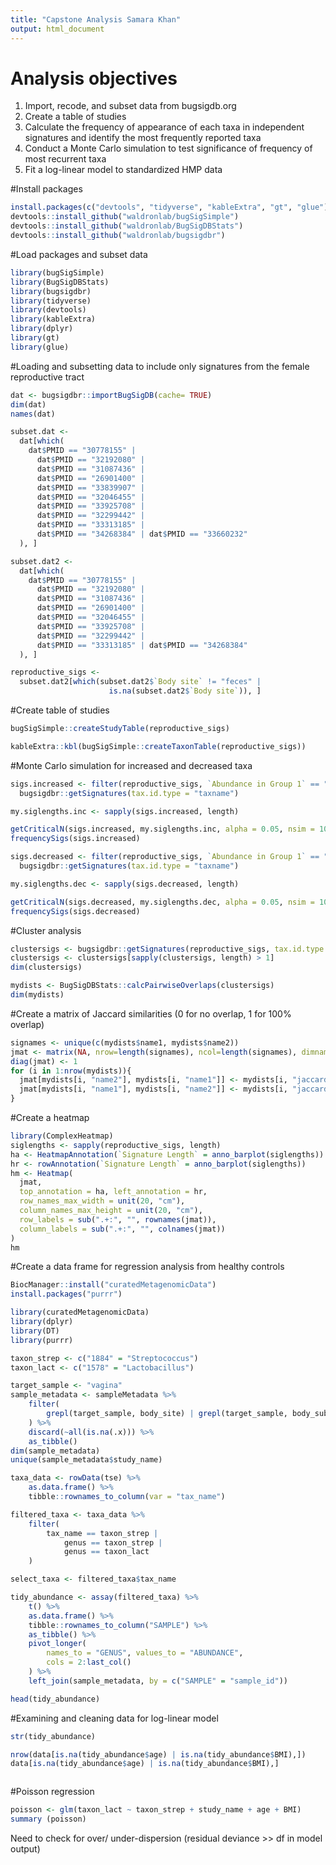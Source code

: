 ```yaml
---
title: "Capstone Analysis Samara Khan"
output: html_document
---
```


# Analysis objectives

1. Import, recode, and subset data from bugsigdb.org    
2. Create a table of studies
3. Calculate the frequency of appearance of each taxa in independent signatures and identify the most frequently reported taxa
4. Conduct a Monte Carlo simulation to test significance of frequency of most recurrent taxa
5. Fit a log-linear model to standardized HMP data 

#Install packages
```r
install.packages(c("devtools", "tidyverse", "kableExtra", "gt", "glue"))
devtools::install_github("waldronlab/bugSigSimple")
devtools::install_github("waldronlab/BugSigDBStats")
devtools::install_github("waldronlab/bugsigdbr")
```

#Load packages and subset data
```r
library(bugSigSimple)
library(BugSigDBStats)
library(bugsigdbr)
library(tidyverse)
library(devtools)
library(kableExtra)
library(dplyr)
library(gt)
library(glue)
```


#Loading and subsetting data to include only signatures from the female reproductive tract

```r
dat <- bugsigdbr::importBugSigDB(cache= TRUE)
dim(dat)
names(dat)

subset.dat <-
  dat[which(
    dat$PMID == "30778155" |
      dat$PMID == "32192080" |
      dat$PMID == "31087436" |
      dat$PMID == "26901400" |
      dat$PMID == "33839907" |
      dat$PMID == "32046455" |
      dat$PMID == "33925708" |
      dat$PMID == "32299442" |
      dat$PMID == "33313185" |
      dat$PMID == "34268384" | dat$PMID == "33660232"
  ), ]

subset.dat2 <-
  dat[which(
    dat$PMID == "30778155" |
      dat$PMID == "32192080" |
      dat$PMID == "31087436" |
      dat$PMID == "26901400" |
      dat$PMID == "32046455" |
      dat$PMID == "33925708" |
      dat$PMID == "32299442" |
      dat$PMID == "33313185" | dat$PMID == "34268384"
  ), ]

reproductive_sigs <-
  subset.dat2[which(subset.dat2$`Body site` != "feces" |
                      is.na(subset.dat2$`Body site`)), ]

```

#Create table of studies
```r
bugSigSimple::createStudyTable(reproductive_sigs)

kableExtra::kbl(bugSigSimple::createTaxonTable(reproductive_sigs))
```

#Monte Carlo simulation for increased and decreased taxa
```r
sigs.increased <- filter(reproductive_sigs, `Abundance in Group 1` == "increased") %>% 
  bugsigdbr::getSignatures(tax.id.type = "taxname")

my.siglengths.inc <- sapply(sigs.increased, length)

getCriticalN(sigs.increased, my.siglengths.inc, alpha = 0.05, nsim = 1000)
frequencySigs(sigs.increased)

sigs.decreased <- filter(reproductive_sigs, `Abundance in Group 1` == "decreased") %>% 
  bugsigdbr::getSignatures(tax.id.type = "taxname")

my.siglengths.dec <- sapply(sigs.decreased, length)

getCriticalN(sigs.decreased, my.siglengths.dec, alpha = 0.05, nsim = 1000)
frequencySigs(sigs.decreased)

```

#Cluster analysis
```r
clustersigs <- bugsigdbr::getSignatures(reproductive_sigs, tax.id.type = "taxname")
clustersigs <- clustersigs[sapply(clustersigs, length) > 1]
dim(clustersigs)

mydists <- BugSigDBStats::calcPairwiseOverlaps(clustersigs)
dim(mydists)
```

#Create a matrix of Jaccard similarities (0 for no overlap, 1 for 100% overlap)

```r
signames <- unique(c(mydists$name1, mydists$name2))
jmat <- matrix(NA, nrow=length(signames), ncol=length(signames), dimnames=list(signames, signames))
diag(jmat) <- 1
for (i in 1:nrow(mydists)){
  jmat[mydists[i, "name2"], mydists[i, "name1"]] <- mydists[i, "jaccard"]
  jmat[mydists[i, "name1"], mydists[i, "name2"]] <- mydists[i, "jaccard"]
}
```

#Create a heatmap

```r
library(ComplexHeatmap)
siglengths <- sapply(reproductive_sigs, length)
ha <- HeatmapAnnotation(`Signature Length` = anno_barplot(siglengths))
hr <- rowAnnotation(`Signature Length` = anno_barplot(siglengths))
hm <- Heatmap(
  jmat,
  top_annotation = ha, left_annotation = hr,
  row_names_max_width = unit(20, "cm"),
  column_names_max_height = unit(20, "cm"),
  row_labels = sub(".+:", "", rownames(jmat)),
  column_labels = sub(".+:", "", colnames(jmat))
)
hm
```

#Create a data frame for regression analysis from healthy controls

```r
BiocManager::install("curatedMetagenomicData")
install.packages("purrr")

library(curatedMetagenomicData)
library(dplyr)
library(DT)
library(purrr)

taxon_strep <- c("1884" = "Streptococcus")
taxon_lact <- c("1578" = "Lactobacillus")

target_sample <- "vagina"
sample_metadata <- sampleMetadata %>% 
    filter(
        grepl(target_sample, body_site) | grepl(target_sample, body_subsite)
    ) %>% 
    discard(~all(is.na(.x))) %>% 
    as_tibble()
dim(sample_metadata)
unique(sample_metadata$study_name)

taxa_data <- rowData(tse) %>% 
    as.data.frame() %>% 
    tibble::rownames_to_column(var = "tax_name")

filtered_taxa <- taxa_data %>% 
    filter(
        tax_name == taxon_strep |
            genus == taxon_strep |
            genus == taxon_lact
    )

select_taxa <- filtered_taxa$tax_name

tidy_abundance <- assay(filtered_taxa) %>% 
    t() %>% 
    as.data.frame() %>% 
    tibble::rownames_to_column("SAMPLE") %>% 
    as_tibble() %>% 
    pivot_longer(
        names_to = "GENUS", values_to = "ABUNDANCE", 
        cols = 2:last_col()
    ) %>% 
    left_join(sample_metadata, by = c("SAMPLE" = "sample_id"))

head(tidy_abundance)

```

#Examining and cleaning data for log-linear model

```r

str(tidy_abundance)

nrow(data[is.na(tidy_abundance$age) | is.na(tidy_abundance$BMI),])
data[is.na(tidy_abundance$age) | is.na(tidy_abundance$BMI),]



```

#Poisson regression
```r
poisson <- glm(taxon_lact ~ taxon_strep + study_name + age + BMI)
summary (poisson)
```

Need to check for over/ under-dispersion (residual deviance >> df in model output)

